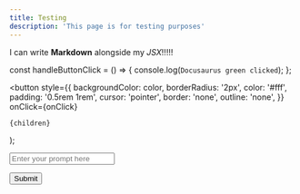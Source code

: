 ```yaml
---
title: Testing
description: 'This page is for testing purposes'
---
```


I can write **Markdown** alongside my _JSX_!!!!!

const handleButtonClick = () => {
    console.log(`Docusaurus green clicked`);
};

  <button
    style={{
      backgroundColor: color,
      borderRadius: '2px',
      color: '#fff',
      padding: '0.5rem 1rem',
      cursor: 'pointer',
      border: 'none',
      outline: 'none',
    }}
    onClick={onClick}
  >
    {children}
  </button>
);

<input
  id="promptInputBox"
  type="text"
  placeholder="Enter your prompt here"
  className="dark"
/>

<Button color="#25c2a0" onClick={handleButtonClick}>
  Submit
</Button>

